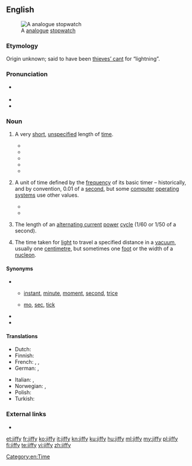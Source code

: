 ==English==
{{was wotd|2016|August|8}}
{{wikipedia|Jiffy (time)}}
[[File:Stopwatch2.jpg|thumb|A {{w|Hanhart}} [[analogue]] [[stopwatch]]]]

===Etymology===
Origin unknown; said to have been [[w:thieves' cant|thieves’ cant]] for “lightning”.

===Pronunciation===
* {{a|RP|GA}} {{IPA|/ˈd͡ʒɪ.fi/|lang=en}}
* {{rhymes|ɪfi|lang=en}}
* {{hyphenation|jif|fy|lang=en}}

===Noun===
{{en-noun|jiffies}}

# {{label|en|colloquial}} A very [[short]], [[unspecified]] length of [[time]]. {{defdate|from 1785.}}
#: {{ux|en|I’ll be back in a '''jiffy'''.}}
#* {{quote-book|author=George W[illiam] M[acArthur] Reynolds|authorlink=George W. M. Reynolds|chapter=Chapter XV|title=The Youthful Impostor. A Novel. [...] In Two Volumes|location=Philadelphia, Pa.|publisher=E. L. Carey & A. Hart|year=1836|volume=I|page=200|pageurl=https://books.google.com/books?id=AhnQAAAAMAAJ&pg=PA200|oclc=43033225|passage="Who says I filched a vipe?" demanded the indignant thief. "Say it agin', and I'll wisit your ''wittualling hoffice''§ [''footnote'': § The Mouth.] in two '''jiffies''', my queer von! I'se as 'onest a k'racter as hany, and doesn't know vot ''conweyancing''‖ [''footnote'': ‖ Picking pockets, stealing.] is: d' ye 'ear that?"}}
#* {{quote-journal|author=“the Editor” &#91;{{w|Thomas Hood}}&#93;|title=More News from China|magazine=[[w:The New Monthly Magazine|The New Monthly Magazine and Humorist]]|location=London|publisher={{w|Henry Colburn}}, [[w:Great Marlborough Street|Great Marlborough St.]]|month=December|year=1842|volume=LXVI|issue=CCLXIV (Third Part)|page=427|pageurl=https://books.google.com/books?id=Z3VPAQAAMAAJ&pg=PA427|oclc=7489261|passage=Of course it's kill or be killed, so at it you go, like Carter and his wild beasts, only in right down earnest, two or three more Tigers joining in, clash slash, and the sparks flying as thick as in a smith's forge, or at a Terrific Combat at the Surrey or the Wells. Such a shindy is too hot to last, and, accordingly, if you're alive at the end of two '''jiffies''', the chance is that you find yourself making quite a melodramatic Tableau—namely, your bloody sword in one hand, a Chinese pigtail in the other, and four or five weltering Tartars lying round your feet!}}
#* {{quote-book|author=Ulric De Lazie [pseudonym?; copyright entered by Edmund D. Griffin]|title=Dreams within Dreams; a Plagiarism of the Seventeenth Century; Being, Like Most Visions of the Night, a Medley of Old Things and New|location=New York, N.Y.|publisher=P. O'Shea, 104 {{w|Bleecker Street}}|year=1864|page=233|pageurl=https://books.google.com/books?id=fBJFAQAAMAAJ&pg=PA233|oclc=2023537|passage=Here Godfroy nodded pleasantly to Claude, who bowed, and was off— / —In a '''jiffy'''* to his men, who greeted him with loud hurrahs. In another '''jiffy''', he was on a barrel, making them an oration. In another '''jiffy''', he had hold of a horse, somehow—for the man had contrived already to make himself so popular in Viot, that he could have anything he liked for the asking. [''Footnote'': *&nbsp;'''''Jiffy'''''.—Let not the reader scorn the word; it is in Webster. "'''''Jiffy''', a moment.''"—''Webster.'']}}
#* {{quote-book|author=Joseph C[rosby] Lincoln|authorlink=Joseph C. Lincoln|chapter=7|title=Mr. Pratt's Patients|location=New York, N.Y.; London|publisher={{w|D. Appleton & Company}}|year=1913|page=166|oclc=1650302|ol=5535161W|passage=Old Applegate, in the stern, just set and looked at me, and Lord James, amidship, waved both arms and kept hollering for help. I took a couple of everlasting big strokes and managed to grab hold of the skiff's rail, close to the stern. Then, for a '''jiffy''', I hung on and fought for breath.}}
#* {{quote-book|author=Nigel Peace|chapter=The Wilderness|title=5ign5 of 1if3: A Hilarious Novel of Life and Death|location=Gobowen, Shropshire|publisher=Local Legend Publishing|year=2012|page=|isbn=978-1-907203-32-9|passage="Plonker!" Harry shouted. Sgt Glum arrived at the double from the newly extended kitchen were the SAS were billeted. / "Sah?" / "Prepare the men, Sergeant, we're on the march in two '''jiffies'''. "Yessah! Where to, sah?"}}
# {{label|en|computing}} A unit of time defined by the [[frequency]] of its basic timer&nbsp;– historically, and by convention, 0.01 of a [[second]], but some [[computer]] [[operating system]]s use other values.
#* {{quote-book|author=Carroll S. Donahue|author2=Janice K. Enger|title=[[w:Commodore PET|PET-CBM]] Personal Computer Guide|location=Berkeley, Calif.|publisher=[[w:S&P Global|Osborne/McGraw-Hill]]|year=1980|page=283|oclc=6551781|passage=The FOR...NEXT loop for TIME increments by STEP 2 (every two '''jiffies''') for two reasons: 1) the printing of 60 '''jiffies''' a second is too fast to read, and 2) the printing of each '''jiffy''' takes longer than its incrementations; this would delay the loop, so the printing of TIME$ is slower than it should be.}}
#* {{quote-book|author=Johanna Ullrich|author2=Edgar R. Weippl|chapter=Protection through Isolation: Virtues and Pitfalls|editors=Ryan Ko and Kim-Kwang Raymond Choo|title=The Cloud Security Ecosystem: Technical, Legal, Business and Management Issues|series=Syngress Advanced Topics in Information Security|location=Waltham, Mass.|publisher=[[w:Elsevier|Syngress]]|year=2015|page=135|isbn=978-0-12-801595-7|passage=The number of processed packets per round is limited in dependence of the page size. The processed packets are forwarded to a single queue and are processed for the time of two '''jiffies'''.}}
# {{label|en|electronics}} The length of an [[alternating current]] [[power]] [[cycle]] (1/60 or 1/50 of a second).
# {{label|en|physics}} The time taken for [[light]] to travel a specified distance in a [[vacuum]], usually one [[centimetre]], but sometimes one [[foot]] or the width of a [[nucleon]].

====Synonyms====
* {{sense|short, unspecified length of time}}
** {{sense|standard}} [[instant]], [[minute]], [[moment]], [[second]], [[trice]]
** {{sense|colloquial}} [[mo]], [[sec]], [[tick]]
* {{l|en|jif}}
* {{l|en|jiff}}

====Translations====
{{trans-top|short, unspecified length of time}}
* Dutch: {{t+|nl|mum|n}}
* Finnish: {{t+|fi|tuokio|n}}
* French: {{t+|fr|instant|m}}, {{t+|fr|moment|m}}, {{t+|fr|seconde|f}}
* German: {{t+|de|Moment|m}}, {{t+|de|Augenblick|m}}
{{trans-mid}}
* Italian: {{t+|it|attimo|m}}, {{t+|it|baleno|m}}
* Norwegian: {{t|no|straks}}, {{t+|no|øyeblikk|n}}
* Polish: {{t+|pl|chwilka|f}}
* Turkish: {{t+|tr|lahza}}
{{trans-bottom}}

{{trans-top|(''computing'') Unit of time defined by the frequency of its basic timer}}
{{trans-mid}}
{{trans-bottom}}

{{trans-top|(''electronics'') Time between [[alternating current]] power cycles}}
{{trans-mid}}
{{trans-bottom}}

{{trans-top|(''physics'') Time taken for light to travel a specified distance in a vacuum}}
{{trans-mid}}
{{trans-bottom}}

===External links===
* {{R:Jargon File|jiffy}}

[[Category:en:Time]]

[[et:jiffy]]
[[fr:jiffy]]
[[ko:jiffy]]
[[it:jiffy]]
[[kn:jiffy]]
[[ku:jiffy]]
[[hu:jiffy]]
[[ml:jiffy]]
[[my:jiffy]]
[[pl:jiffy]]
[[fi:jiffy]]
[[te:jiffy]]
[[vi:jiffy]]
[[zh:jiffy]]